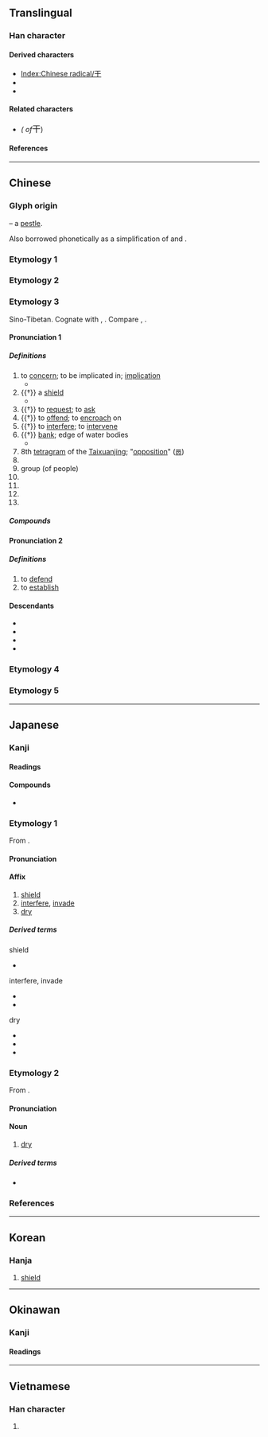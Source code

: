 {{also|乾|幹|于|午|千|半|榦}}
{{character info}}
==Translingual==
{{stroke order|strokes=3}}
{{stroke order|type=animate}}

===Han character===
{{Han char|rn=51|rad=干|as=00|sn=3|four=10400|canj=MJ|ids=⿱一十}}

====Derived characters====
* [[Index:Chinese radical/干]]
* {{l|mul|[[仠]], [[𭆺]], [[奸]], [[𡯋]], [[屽]], [[㢨]], [[忓]], [[扞]], [[汗]], [[𨸗]], [[旰]], [[肝]], [[杆]], [[㶥]], [[㸩]], [[犴]], [[玕]], [[迀]], [[𭕍]], [[𤰟]], [[𤽂]], [[皯]], [[盰]], [[矸]], [[𥘏]], [[秆]], [[衦]], [[𥾍]], [[虷]], [[姧]], [[訐]]([[讦]]), [[赶]], [[𧿂]], [[豻]], [[軒]]([[轩]]), [[酐]], [[𡱭]], [[釬]]([[𬬧]]), [[𭒋]], [[𩈅]], [[靬]], [[𩎒]]([[𬰱]]), [[飦]]([[𫗞]]), [[馯]]([[𫘛]]), [[骭]], [[𩵟]], [[𩾝]], [[𪌃]], [[䵟]], [[𪔆]], [[鼾]], [[𪗙]]}} <!-- Characters not found under Radical Index for 干 -->
* {{l|mul|[[刊]], [[邗]], [[攼]], [[䧲]], [[頇]]([[顸]]), [[鳱]], [[𪚒]], [[𪚟]], [[𫢉]], [[𠣍]], [[厈]], [[𢇛]], [[旱]], [[芉]], [[𤴲]], [[癷]], [[𥝝]], [[𥤱]], [[竿]], [[閈]]([[闬]]), [[𩂀]], [[𫹯]], [[㶣]], [[㿻]], [[𭅖]]}} <!-- Characters not found under Radical Index for 干 -->

====Related characters====
* {{l|mul|[[乾]], [[幹]]}} ''({{w|Traditional Chinese|Traditional forms}} of ''<big>干</big>)

====References====
{{Han ref|kx=0339.010|dkj=09165|dj=0645.220|hdz=10405.050|uh=5E72}}

----

==Chinese==

===Glyph origin===
{{Han etym}}
{{liushu|p}} – a [[pestle]].

Also borrowed phonetically as a simplification of {{zh-l|*乾}} and {{zh-l|*幹}}.

===Etymology 1===
{{zh-see|乾|sv}}

===Etymology 2===
{{zh-see|幹}}

===Etymology 3===
{{zh-forms}}

Sino-Tibetan. Cognate with {{och-l|扞|to shield; to protect}}, {{och-l|閈|gate}}. Compare {{cog|bo|འགལ||to go against, to violate, to contradict}}, {{cog|my|ကာ||shield; to shield; to block}}.

====Pronunciation 1====
{{zh-pron
|m=gān
|m-s=
|c=gon1
|c-t=
|g=
|h=pfs=kôn
|j=gan1
|mb=gúing
|md=găng
|mn=kan
|mn-t=gang1
|w=1koe
|x=
|mc=y
|oc=y
|cat=n,a,v,adv,cls,pn
}}

=====Definitions=====
{{zh-hanzi}}

# to [[concern]]; to be implicated in; [[implication]]
#* {{zh-x|這 事 與 我 無 '''干'''{gān}。|It has nothing '''to do''' with me.}}
# {{†}} a [[shield]]
#* {{zh-x|^形天 與 帝 至 此 （奇{jī} 肱 之 國） 爭 神，帝 斷 其 首，葬 之 長羊 之 山。乃 以 乳 為{wéi} 目，以 臍 為{wéi} 口，操 '''干''' 戚 以 舞。|When Xingtian fought with the Supreme Deity there (the land of people with odd/uneven upper-arms), the Supreme Deity decapitated him and buried his head at Changyang Mountain. [But Xingtian's] nipples became his eyes, his belly button became his mouth and the thrusting of his '''shield''' and battle-axe became his dance.|collapsed=y|ref=Shanhaijing}}
# {{†}} to [[request]]; to [[ask]]
# {{†}} to [[offend]]; to [[encroach]] on
# {{†}} to [[interfere]]; to [[intervene]]
# {{†}} [[bank]]; edge of water bodies
#* {{zh-l|江干}}
# 8th [[tetragram]] of the [[Taixuanjing]]; "[[opposition]]" ([[𝌍]])
# {{zh-short|天干|[[heavenly stem]]}}
# group (of people)
# {{zh-alt-form|乾|dry}}
# {{zh-alt-form|澗|brook; stream}}
# {{zh-alt-form|矸|rock}}
# {{surname|zh}}

=====Compounds=====
{{zh-der|干犯:to encroach on|干戈:weapons of war|干支:the Heavenly Stems and Earthly Branches|干連:implication|干擾:to interfere|干擾素:interferon|干涉:to intervene|干涉現象:interference|干係:implication|干預:to intervene|干與:to intervene|干云蔽日:tall trees covering the sun|干證:witness|一干|不干|不氣干|不相干|不肯干休|丹干|何干|俠氣干雲|倒持干戈|倒置干戈|倒載干戈|刺干|加拉干達|動干戈|十干|善罷干休|大動干戈|天干|天干地支|奉干|射干|干仕|干伏|干休|干卿何事|干卿底事|干名犯義|干名采譽|干呆|干城|干寶|干將|干將莫邪|干惹|干戈載戢|干戚|干政|干旄|干時|干櫓|干求|干澤|干瀆|干礙|干祿|干紀|干累|干結|干罰|干罷|干羽|干請|干謁|干證人|干譽|干貝|干進|干雲|干雲蔽日|干青雲|干鳥|干鳥氣|干黷|德干高原|擔干係|擔干紀|斯干|日干|更待干罷|朱干玉戚|東干|染干|欄干|比干|毫不相干|江干|沽名干譽|烏干達|無干|白干|相干|矯情干譽|義氣干霄|耽干繫|若干|莫干山|豆干|豆腐干|豪氣干雲|邪不干正|長干巷|長干曲|闌干|陰干|非意相干|塔克拉瑪干|干焦:kan-na;Min Nan|布干維爾|鐵干里克|薩利吉勒干南庫勒|蘭干|塔什庫爾干}}

====Pronunciation 2====
{{zh-pron
|m=gàn
|cat=v
}}

=====Definitions=====
{{zh-hanzi}}

# to [[defend]]
# to [[establish]]

====Descendants====
* {{desc|lo|ກັນ|bor=1}}
* {{desc|shn|ၵၼ်|bor=1}}
* {{desc|blt|ꪀꪽ|bor=1}}
* {{desc|th|กัน|bor=1}}

===Etymology 4===
{{zh-see|豻|v}}

===Etymology 5===
{{zh-see|贛|ss}}

{{zh-cat|Beginning|Elementary}}

----

==Japanese==

===Kanji===
{{ja-kanji|grade=6|rs=干00}}

====Readings====
{{ja-readings
|goon=かん
|kanon=かん
|kun=ほ-す, ひ-る, たて-, おか-す
}}

====Compounds====
* {{ja-r|干%城|たて%き}}

===Etymology 1===
{{ja-kanjitab|かん|yomi=on}}
From {{der|ja|ltc|sort=かん|-}} {{ltc-l|干}}.

====Pronunciation====
{{ja-pron|かん|y=on}}

====Affix====
{{ja-pos|affix|かん}}

# [[shield]]
# [[interfere]], [[invade]]
# [[dry]]

=====Derived terms=====
{{top3}}
; shield
* {{ja-r|干%戈|かん%か}}
{{mid3}}
; interfere, invade
* {{ja-r|干%渉|かん%しょう}}
* {{ja-r|干%犯|かん%ぱん}}
{{mid3}}
; dry
* {{ja-r|干%害|かん%がい}}
* {{ja-r|干%天|かん%てん}}
* {{ja-r|干%魃|かん%ばつ}}
{{bottom}}

===Etymology 2===
{{ja-kanjitab|ひ|yomi=on}}
From {{der|ja|ltc|sort=ひ|-}} {{ltc-l|干}}.

====Pronunciation====
{{ja-pron|ひ|acc=1|acc_ref=DJR|y=on}}

====Noun====
{{ja-noun|ひ}}

# {{lb|ja|prefixed to nouns}} [[dry]]

=====Derived terms=====
* {{ja-r|干%物|ひ%もの}}

===References===
<references/>

----

==Korean==

===Hanja===
{{ko-hanja|방패|간}}

# [[shield]]

----

==Okinawan==

===Kanji===
{{ryu-kanji}}

====Readings====
{{ryu-readings
|kun=ふ-すん
}}

----

==Vietnamese==

===Han character===
{{vi-hantu|[[can]], [[cơn]], [[càn]], [[cán]]|rs=干00}}

# {{rfdef|vi|sort=干00}}

[[Category:CJKV radicals| ]]